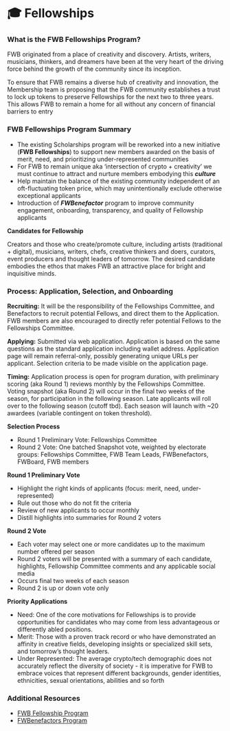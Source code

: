 # 🎓 Fellowships

### What is the FWB Fellowships Program?

FWB originated from a place of creativity and discovery. Artists, writers, musicians, thinkers, and dreamers have been at the very heart of the driving force behind the growth of the community since its inception.

To ensure that FWB remains a diverse hub of creativity and innovation, the Membership team is proposing that the FWB community establishes a trust to lock up tokens to preserve Fellowships for the next two to three years. This allows FWB to remain a home for all without any concern of financial barriers to entry

### FWB Fellowships Program Summary

* The existing Scholarships program will be reworked into a new initiative (**FWB Fellowships**) to support new members awarded on the basis of merit, need, and prioritizing under-represented communities
* For FWB to remain unique aka ‘intersection of crypto + creativity’ we must continue to attract and nurture members embodying this _**culture**_
* Help maintain the balance of the existing community independent of an oft-fluctuating token price, which may unintentionally exclude otherwise exceptional applicants
* Introduction of _**FWBenefactor**_ program to improve community engagement, onboarding, transparency, and quality of Fellowship applicants

**Candidates for Fellowship**

Creators and those who create/promote culture, including artists (traditional + digital), musicians, writers, chefs, creative thinkers and doers, curators, event producers and thought leaders of tomorrow. The desired candidate embodies the ethos that makes FWB an attractive place for bright and inquisitive minds.

### Process: Application, Selection, and Onboarding

**Recruiting:** It will be the responsibility of the Fellowships Committee, and Benefactors to recruit potential Fellows, and direct them to the Application. FWB members are also encouraged to directly refer potential Fellows to the Fellowships Committee.

**Applying:** Submitted via web application. Application is based on the same questions as the standard application including wallet address. Application page will remain referral-only, possibly generating unique URLs per applicant. Selection criteria to be made visible on the application page.

**Timing:** Application process is open for program duration, with preliminary scoring (aka Round 1) reviews monthly by the Fellowships Committee. Voting snapshot (aka Round 2) will occur in the final two weeks of the season, for participation in the following season. Late applicants will roll over to the following season (cutoff tbd). Each season will launch with \~20 awardees (variable contingent on token threshold).

**Selection Process**

* Round 1 Preliminary Vote: Fellowships Committee
* Round 2 Vote: One batched Snapshot vote, weighted by electorate groups: Fellowships Committee, FWB Team Leads, FWBenefactors, FWBoard, FWB members

**Round 1 Preliminary Vote**

* Highlight the right kinds of applicants (focus: merit, need, under-represented)
* Rule out those who do not fit the criteria
* Review of new applicants to occur monthly
* Distill highlights into summaries for Round 2 voters

**Round 2 Vote**

* Each voter may select one or more candidates up to the maximum number offered per season
* Round 2 voters will be presented with a summary of each candidate, highlights, Fellowship Committee comments and any applicable social media
* Occurs final two weeks of each season
* Round 2 is up or down vote only

**Priority Applications**

* Need: One of the core motivations for Fellowships is to provide opportunities for candidates who may come from less advantageous or differently abled positions.
* Merit: Those with a proven track record or who have demonstrated an affinity in creative fields, developing insights or specialized skill sets, and tomorrow’s thought leaders.
* Under Represented: The average crypto/tech demographic does not accurately reflect the diversity of society - it is imperative for FWB to embrace voices that represent different backgrounds, gender identities, ethnicities, sexual orientations, abilities and so forth

### Additional Resources

* [FWB Fellowship Program](https://docs.google.com/document/d/1aSjuOlGRJhnF83bK9IkOKP\_zxGljd3rP\_mH2z30IaEw/edit)
* [FWBenefactors Program](https://docs.google.com/document/d/14GBQ3oiC1HpuPWKHJp-CDxOvtqA0\_uBpH1sYZsTBqL8/edit)
